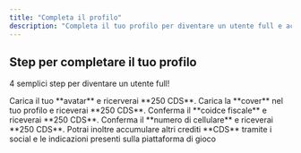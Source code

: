 ```yaml
---
title: "Completa il profilo"
description: "Completa il tuo profilo per diventare un utente full e accedere ai premi"
---
```


## Step per completare il tuo profilo

4 semplici step per diventare un utente full!

<Steps>
  <Step title="Step 1">
    Carica il tuo **avatar** e ricerverai **250 CDS**.
  </Step>
  <Step title="Step 2">
    Carica la **cover** nel tuo profilo e riceverai **250 CDS**.
  </Step>
  <Step title="Step 3">
    Conferma il **coidce fiscale** e riceverai **250 CDS**.
  </Step>
  <Step title="Step 4">
    Conferma il **numero di cellulare** e riceverai **250 CDS**.
  </Step>
</Steps>

<Tip>
  Potrai inoltre accumulare altri crediti **CDS** tramite i social e le indicazioni presenti sulla piattaforma di gioco
</Tip>